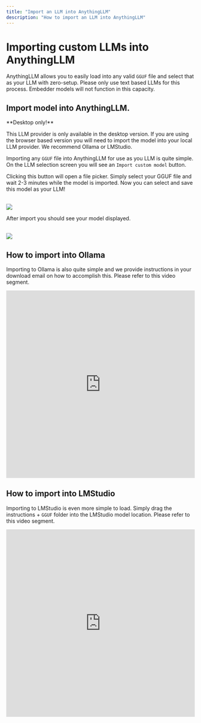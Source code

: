 ```yaml
---
title: "Import an LLM into AnythingLLM"
description: "How to import an LLM into AnythingLLM"
---
```



# Importing custom LLMs into AnythingLLM

AnythingLLM allows you to easily load into any valid `GGUF` file and select that as your LLM with zero-setup. Please only use text based LLMs
for this process. Embedder models will not function in this capacity.

## Import model into AnythingLLM.

<Callout type="warning" emoji="‼️">
  **Desktop only!**

This LLM provider is only available in the desktop version. If you are using the browser based version you will need to import the model into your local LLM provider. We recommend
Ollama or LMStudio.

</Callout>

Importing any `GGUF` file into AnythingLLM for use as you LLM is quite simple. On the LLM selection screen you will see an `Import custom model` button.

Clicking this button will open a file picker. Simply select your GGUF file and wait 2-3 minutes while the model is imported. Now you can select and save this
model as your LLM!

<br />
<Image
  src="/images/fine-tuning/local-llm.png"
  height={1080}
  width={1920}
  quality={100}
  style={{ borderRadius: "20px", marginBottom: 10 }}
/>

After import you should see your model displayed.

<br />
<Image
  src="/images/fine-tuning/local-llm-loaded.png"
  height={1080}
  width={1920}
  quality={100}
  style={{ borderRadius: "20px", marginBottom: 10 }}
/>

## How to import into Ollama

Importing to Ollama is also quite simple and we provide instructions in your download email on how to accomplish this. Please refer to this
video segment.

<iframe
  width="100%"
  height="500"
  src="https://www.youtube.com/embed/1B50IDUl5D4?si=2SdTcSFxMzbQiD8e&amp;start=710"
  title="YouTube video player"
  frameborder="0"
  allow="accelerometer; autoplay; clipboard-write; encrypted-media; gyroscope; picture-in-picture; web-share"
  referrerpolicy="strict-origin-when-cross-origin"
  allowfullscreen
></iframe>

## How to import into LMStudio

Importing to LMStudio is even more simple to load. Simply drag the instructions + `GGUF` folder into the LMStudio model location. Please refer to this
video segment.

<iframe
  width="100%"
  height="500"
  src="https://www.youtube.com/embed/1B50IDUl5D4?si=lVYaAlLHxFuonepb&amp;start=1050"
  title="YouTube video player"
  frameborder="0"
  allow="accelerometer; autoplay; clipboard-write; encrypted-media; gyroscope; picture-in-picture; web-share"
  referrerpolicy="strict-origin-when-cross-origin"
  allowfullscreen
></iframe>
